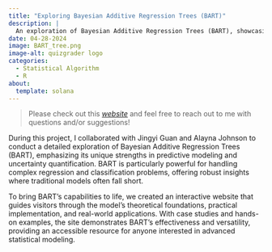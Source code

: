```yaml
---
title: "Exploring Bayesian Additive Regression Trees (BART)"
description: |
  An exploration of Bayesian Additive Regression Trees (BART), showcasing its strengths in predictive modeling and uncertainty quantification through theoretical insights and practical case studies.
date: 04-28-2024
image: BART_tree.png
image-alt: quizgrader logo
categories:
  - Statistical Algorithm
  - R
about:
  template: solana
---
```


> Please check out this [*website*](https://wx-zhu.github.io/BART_bookdown/) and feel free to reach out to me with questions and/or suggestions!

During this project, I collaborated with Jingyi Guan and Alayna Johnson to  conduct a detailed exploration of Bayesian Additive Regression Trees (BART), emphasizing its unique strengths in predictive modeling and uncertainty quantification. BART is particularly powerful for handling complex regression and classification problems, offering robust insights where traditional models often fall short.

To bring BART's capabilities to life, we created an interactive website that guides visitors through the model's theoretical foundations, practical implementation, and real-world applications. With case studies and hands-on examples, the site demonstrates BART's effectiveness and versatility, providing an accessible resource for anyone interested in advanced statistical modeling.

